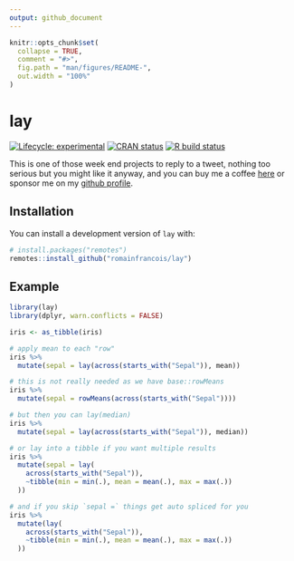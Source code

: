 ```yaml
---
output: github_document
---
```


<!-- README.md is generated from README.Rmd. Please edit that file -->

```r
knitr::opts_chunk$set(
  collapse = TRUE,
  comment = "#>",
  fig.path = "man/figures/README-",
  out.width = "100%"
)
```

# lay

<!-- badges: start -->
[![Lifecycle: experimental](https://img.shields.io/badge/lifecycle-experimental-orange.svg)](https://www.tidyverse.org/lifecycle/#experimental)
[![CRAN status](https://www.r-pkg.org/badges/version/lay)](https://CRAN.R-project.org/package=lay)
[![R build status](https://github.com/romainfrancois/lay/workflows/R-CMD-check/badge.svg)](https://github.com/romainfrancois/lay)
<!-- badges: end -->

This is one of those week end projects to reply to a tweet, nothing too serious but you might 
like it anyway, and you can buy me a coffee [here](https://ko-fi.com/romain) or sponsor me 
on my [github profile](https://github.com/romainfrancois). 

## Installation

You can install a development version of `lay` with:

``` r
# install.packages("remotes")
remotes::install_github("romainfrancois/lay")
```

## Example

```r
library(lay)
library(dplyr, warn.conflicts = FALSE)

iris <- as_tibble(iris)

# apply mean to each "row"
iris %>% 
  mutate(sepal = lay(across(starts_with("Sepal")), mean))

# this is not really needed as we have base::rowMeans
iris %>% 
  mutate(sepal = rowMeans(across(starts_with("Sepal"))))

# but then you can lay(median)
iris %>% 
  mutate(sepal = lay(across(starts_with("Sepal")), median))

# or lay into a tibble if you want multiple results
iris %>% 
  mutate(sepal = lay(
    across(starts_with("Sepal")), 
    ~tibble(min = min(.), mean = mean(.), max = max(.))
  ))

# and if you skip `sepal =` things get auto spliced for you
iris %>% 
  mutate(lay(
    across(starts_with("Sepal")), 
    ~tibble(min = min(.), mean = mean(.), max = max(.))
  ))

```
